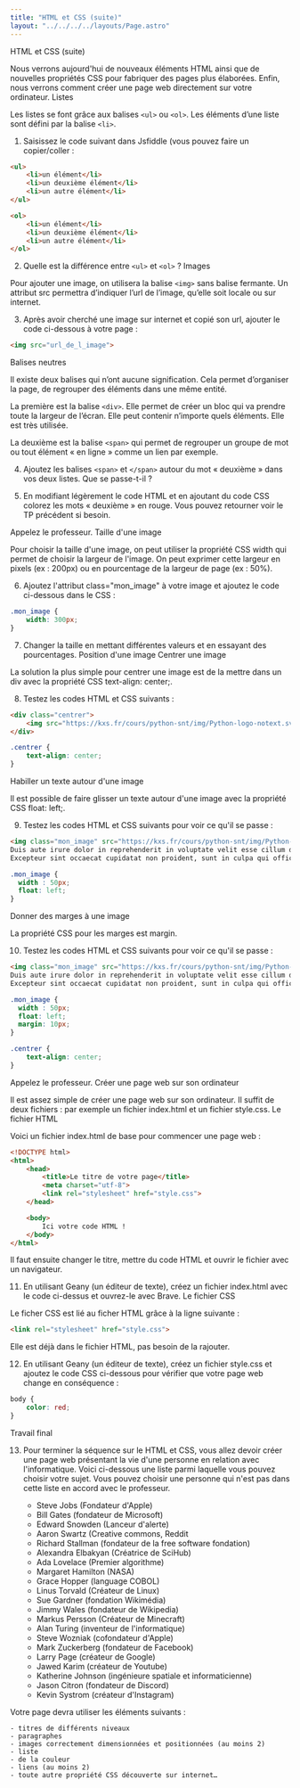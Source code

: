 ```yaml
---
title: "HTML et CSS (suite)"
layout: "../../../../layouts/Page.astro"
---
```


HTML et CSS (suite)

Nous verrons aujourd'hui de nouveaux éléments HTML ainsi que de nouvelles propriétés CSS pour fabriquer des pages plus élaborées. Enfin, nous verrons comment créer une page web directement sur votre ordinateur.
Listes

Les listes se font grâce aux balises `<ul>` ou `<ol>`. Les éléments d’une liste sont défini par la balise `<li>`.

1) Saisissez le code suivant dans Jsfiddle (vous pouvez faire un copier/coller :

```html
<ul>
    <li>un élément</li>
    <li>un deuxième élément</li>
    <li>un autre élément</li>
</ul>

<ol>
    <li>un élément</li>
    <li>un deuxième élément</li>
    <li>un autre élément</li>
</ol>
```

2) Quelle est la différence entre `<ul>` et `<ol>` ?
Images

Pour ajouter une image, on utilisera la balise `<img>` sans balise fermante. Un attribut src permettra d’indiquer l’url de l’image, qu’elle soit locale ou sur internet.

3) Après avoir cherché une image sur internet et copié son url, ajouter le code ci-dessous à votre page :

```html
<img src="url_de_l_image">
```

Balises neutres

Il existe deux balises qui n’ont aucune signification. Cela permet d’organiser la page, de regrouper des éléments dans une même entité.

La première est la balise `<div>`. Elle permet de créer un bloc qui va prendre toute la largeur de l’écran. Elle peut contenir n’importe quels éléments. Elle est très utilisée.

La deuxième est la balise `<span>` qui permet de regrouper un groupe de mot ou tout élément « en ligne » comme un lien par exemple.

4) Ajoutez les balises `<span>` et `</span>` autour du mot « deuxième » dans vos deux listes. Que se passe-t-il ?

5) En modifiant légèrement le code HTML et en ajoutant du code CSS colorez les mots « deuxième » en rouge. Vous pouvez retourner voir le TP précédent si besoin.

Appelez le professeur.
Taille d'une image

Pour choisir la taille d'une image, on peut utiliser la propriété CSS width qui permet de choisir la largeur de l'image. On peut exprimer cette largeur en pixels (ex : 200px) ou en pourcentage de la largeur de page (ex : 50%).

6) Ajoutez l'attribut class="mon_image" à votre image et ajoutez le code ci-dessous dans le CSS :

```css
.mon_image {
	width: 300px;
}
```

7) Changer la taille en mettant différentes valeurs et en essayant des pourcentages.
Position d'une image
Centrer une image

La solution la plus simple pour centrer une image est de la mettre dans un div avec la propriété CSS text-align: center;.

8) Testez les codes HTML et CSS suivants :

```html
<div class="centrer">
	<img src="https://kxs.fr/cours/python-snt/img/Python-logo-notext.svg">
</div>
```

```css
.centrer {
	text-align: center;
}
```

Habiller un texte autour d'une image

Il est possible de faire glisser un texte autour d'une image avec la propriété CSS float: left;.

9) Testez les codes HTML et CSS suivants pour voir ce qu'il se passe :

```html
<img class="mon_image" src="https://kxs.fr/cours/python-snt/img/Python-logo-notext.svg"> Lorem ipsum dolor sit amet, consectetur adipiscing elit, sed do eiusmod tempor incididunt ut labore et dolore magna aliqua. Ut enim ad minim veniam, quis nostrud exercitation ullamco laboris nisi ut aliquip ex ea commodo consequat.
Duis aute irure dolor in reprehenderit in voluptate velit esse cillum dolore eu fugiat nulla pariatur.
Excepteur sint occaecat cupidatat non proident, sunt in culpa qui officia deserunt mollit anim id est laborum.
```

```css
.mon_image {
  width : 50px;
  float: left;
}
```

Donner des marges à une image

La propriété CSS pour les marges est margin.

10) Testez les codes HTML et CSS suivants pour voir ce qu'il se passe :

```html
<img class="mon_image" src="https://kxs.fr/cours/python-snt/img/Python-logo-notext.svg"> Lorem ipsum dolor sit amet, consectetur adipiscing elit, sed do eiusmod tempor incididunt ut labore et dolore magna aliqua. Ut enim ad minim veniam, quis nostrud exercitation ullamco laboris nisi ut aliquip ex ea commodo consequat.
Duis aute irure dolor in reprehenderit in voluptate velit esse cillum dolore eu fugiat nulla pariatur.
Excepteur sint occaecat cupidatat non proident, sunt in culpa qui officia deserunt mollit anim id est laborum.
```

```css
.mon_image {
  width : 50px;
  float: left;
  margin: 10px;
}

.centrer {
	text-align: center;
}
```

Appelez le professeur.
Créer une page web sur son ordinateur

Il est assez simple de créer une page web sur son ordinateur. Il suffit de deux fichiers : par exemple un fichier index.html et un fichier style.css.
Le fichier HTML

Voici un fichier index.html de base pour commencer une page web :

```html
<!DOCTYPE html>
<html>
    <head>
        <title>Le titre de votre page</title>
        <meta charset="utf-8">
        <link rel="stylesheet" href="style.css">
    </head>

    <body>
        Ici votre code HTML !
    </body>
</html>
```

Il faut ensuite changer le titre, mettre du code HTML et ouvrir le fichier avec un navigateur.

11) En utilisant Geany (un éditeur de texte), créez un fichier index.html avec le code ci-dessus et ouvrez-le avec Brave.
Le fichier CSS

Le ficher CSS est lié au ficher HTML grâce à la ligne suivante :

```html
<link rel="stylesheet" href="style.css">
```

Elle est déjà dans le fichier HTML, pas besoin de la rajouter.

12) En utilisant Geany (un éditeur de texte), créez un fichier style.css et ajoutez le code CSS ci-dessous pour vérifier que votre page web change en conséquence :

```css
body {
	color: red;
}
```

Travail final

13) Pour terminer la séquence sur le HTML et CSS, vous allez devoir créer une page web présentant la vie d'une personne en relation avec l'informatique. Voici ci-dessous une liste parmi laquelle vous pouvez choisir votre sujet. Vous pouvez choisir une personne qui n'est pas dans cette liste en accord avec le professeur.

    - Steve Jobs (Fondateur d'Apple)
    - Bill Gates (fondateur de Microsoft)
    - Edward Snowden (Lanceur d'alerte)
    - Aaron Swartz (Creative commons, Reddit
    - Richard Stallman (fondateur de la free software fondation)
    - Alexandra Elbakyan (Créatrice de SciHub)
    - Ada Lovelace (Premier algorithme)
    - Margaret Hamilton (NASA)
    - Grace Hopper (language COBOL)
    - Linus Torvald (Créateur de Linux)
    - Sue Gardner (fondation Wikimédia)
    - Jimmy Wales (fondateur de Wikipedia)
    - Markus Persson (Créateur de Minecraft)
    - Alan Turing (inventeur de l'informatique)
    - Steve Wozniak (cofondateur d'Apple)
    - Mark Zuckerberg (fondateur de Facebook)
    - Larry Page (créateur de Google)
    - Jawed Karim (créateur de Youtube)
    - Katherine Johnson (ingénieure spatiale et informaticienne)
    - Jason Citron (fondateur de Discord)
    - Kevin Systrom (créateur d'Instagram)

Votre page devra utiliser les éléments suivants :

    - titres de différents niveaux
    - paragraphes
    - images correctement dimensionnées et positionnées (au moins 2)
    - liste
    - de la couleur
    - liens (au moins 2)
    - toute autre propriété CSS découverte sur internet…
